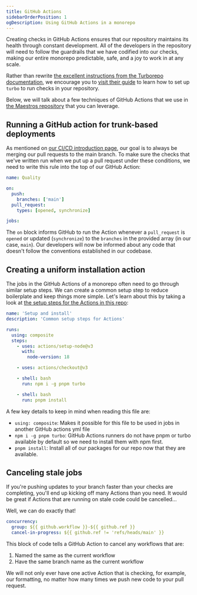 ```yaml
---
title: GitHub Actions
sidebarOrderPosition: 1
ogDescription: Using GitHub Actions in a monorepo
---
```


Creating checks in GitHub Actions ensures that our repository maintains its health through constant development. All of the developers in the repository will need to follow the guardrails that we have codified into our checks, making our entire monorepo predictable, safe, and a joy to work in at any scale.

Rather than rewrite [the excellent instructions from the Turborepo documentation](https://turbo.build/repo/docs/ci/github-actions), we encourage you to [visit their guide](https://turbo.build/repo/docs/ci/github-actions) to learn how to set up `turbo` to run checks in your repository.

Below, we will talk about a few techniques of GitHub Actions that we use in [the Maestros repository](https://github.com/anthonyshew/maestros) that you can leverage.

## Running a GitHub action for trunk-based deployments

As mentioned on [our CI/CD introduction page](/monorepos/ci-cd), our goal is to always be merging our pull requests to the main branch. To make sure the checks that we've written run when we put up a pull request under these conditions, we need to write this rule into the top of our GitHub Action:

```yml filename=".github/workflows.quality.yml"
name: Quality

on:
  push:
    branches: ['main']
  pull_request:
    types: [opened, synchronize]

jobs:
```

The `on` block informs GitHub to run the Action whenever a `pull_request` is `opened` or updated (`synchronize`) to the `branches` in the provided array (in our case, `main`). Our developers will now be informed about any code that doesn't follow the conventions established in our codebase.

## Creating a uniform installation action

The jobs in the GitHub Actions of a monorepo often need to go through similar setup steps. We can create a common setup step to reduce boilerplate and keep things more simple. Let's learn about this by taking a look at [the setup steps for the Actions in this repo](https://github.com/anthonyshew/maestros/blob/main/tooling/github-actions/setup/action.yml):

```yml filename="./tooling/github-actions/setup/action.yml"
name: 'Setup and install'
description: 'Common setup steps for Actions'

runs:
  using: composite
  steps:
    - uses: actions/setup-node@v3
      with:
        node-version: 18

    - uses: actions/checkout@v3

    - shell: bash
      run: npm i -g pnpm turbo

    - shell: bash
      run: pnpm install
```

A few key details to keep in mind when reading this file are:

- `using: composite`: Makes it possible for this file to be used in jobs in another GitHub actions yml file
- `npm i -g pnpm turbo`: GitHub Actions runners do not have pnpm or turbo available by default so we need to install them with npm first.
- `pnpm install`: Install all of our packages for our repo now that they are available.

## Canceling stale jobs

If you're pushing updates to your branch faster than your checks are completing, you'll end up kicking off many Actions than you need. It would be great if Actions that are running on stale code could be cancelled...

Well, we can do exactly that!

```yml filename="./.github/workflows/quality.yml"
concurrency:
  group: ${{ github.workflow }}-${{ github.ref }}
  cancel-in-progress: ${{ github.ref != 'refs/heads/main' }}
```

This block of code tells a GitHub Action to cancel any workflows that are:

1. Named the same as the current workflow
2. Have the same branch name as the current workflow

We will not only ever have one active Action that is checking, for example, our formatting, no matter how many times we push new code to your pull request.
